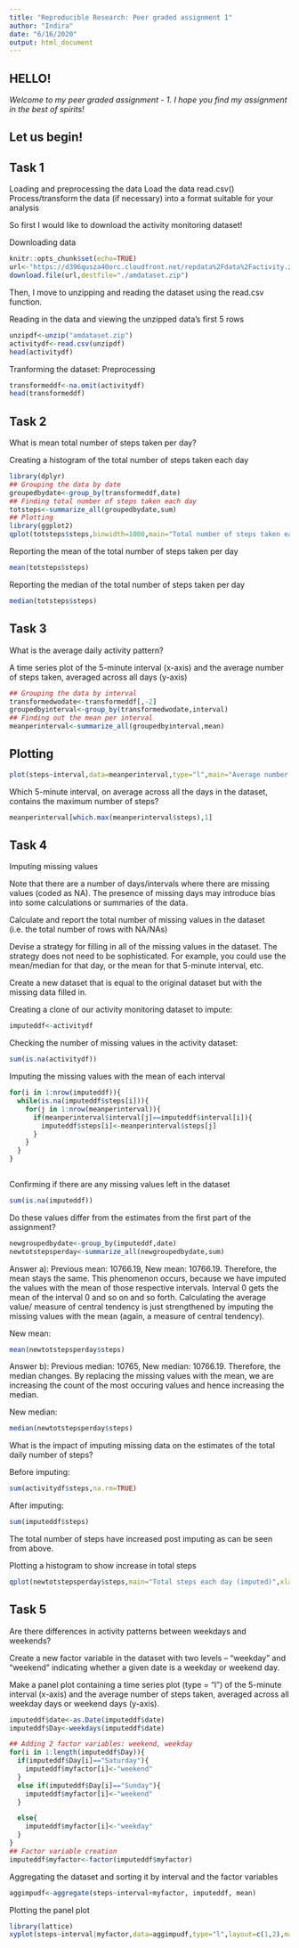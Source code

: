 ---
title: "Reproducible Research: Peer graded assignment 1"
author: "Indira"
date: "6/16/2020"
output: html_document
---

## HELLO!
*Welcome to my peer graded assignment - 1.*
*I hope you find my assignment in the best of spirits!*

## Let us begin! 


## Task 1

Loading and preprocessing the data
Load the data read.csv()
Process/transform the data (if necessary) into a format suitable for your analysis

So first I would like to download the activity monitoring dataset!

Downloading data

```{r}
knitr::opts_chunk$set(echo=TRUE) 
url<-"https://d396qusza40orc.cloudfront.net/repdata%2Fdata%2Factivity.zip"
download.file(url,destfile="./amdataset.zip")

```

Then, I move to unzipping and reading the dataset using the read.csv function.

Reading in the data and viewing the unzipped data's first 5 rows

```{r}
unzipdf<-unzip("amdataset.zip")
activitydf<-read.csv(unzipdf)
head(activitydf)
```

Tranforming the dataset: Preprocessing

```{r}
transformeddf<-na.omit(activitydf)
head(transformeddf)
```

## Task 2

What is mean total number of steps taken per day? 

Creating a histogram of the total number of steps taken each day
```{r}
library(dplyr)
## Grouping the data by date
groupedbydate<-group_by(transformeddf,date)
## Finding total number of steps taken each day
totsteps<-summarize_all(groupedbydate,sum)
## Plotting
library(ggplot2)
qplot(totsteps$steps,binwidth=1000,main="Total number of steps taken each day",xlab="Steps",ylab="Count")+theme_bw()

```

Reporting the mean of the total number of steps taken per day
```{r}
mean(totsteps$steps)

```
Reporting the median of the total number of steps taken per day
```{r}
median(totsteps$steps)
```

## Task 3

What is the average daily activity pattern?


A time series plot of the 5-minute interval (x-axis) and the average number of steps taken, averaged across all days (y-axis)
```{r echo=FALSE}
## Grouping the data by interval
transformedwodate<-transformeddf[,-2]
groupedbyinterval<-group_by(transformedwodate,interval)
## Finding out the mean per interval
meanperinterval<-summarize_all(groupedbyinterval,mean)

```

## Plotting
```{r}
plot(steps~interval,data=meanperinterval,type="l",main="Average number of steps per interval")
```

Which 5-minute interval, on average across all the days in the dataset, contains the maximum number of steps? 
```{r}
meanperinterval[which.max(meanperinterval$steps),1]
```
## Task 4

Imputing missing values

Note that there are a number of days/intervals where there are missing values (coded as NA). The presence of missing days may introduce bias into some calculations or summaries of the data.

Calculate and report the total number of missing values in the dataset (i.e. the total number of rows with NA/NAs)

Devise a strategy for filling in all of the missing values in the dataset. The strategy does not need to be sophisticated. For example, you could use the mean/median for that day, or the mean for that 5-minute interval, etc.

Create a new dataset that is equal to the original dataset but with the missing data filled in.

Creating a clone of our activity monitoring dataset to impute:
```{r}
imputeddf<-activitydf
```

Checking the number of missing values in the activity dataset:
```{r}
sum(is.na(activitydf))
```

Imputing the missing values with the mean of each interval
```{r}
for(i in 1:nrow(imputeddf)){
  while(is.na(imputeddf$steps[i])){
    for(j in 1:nrow(meanperinterval)){
      if(meanperinterval$interval[j]==imputeddf$interval[i]){
        imputeddf$steps[i]<-meanperinterval$steps[j]
      }
    } 
  }
}
 
```

Confirming if there are any missing values left in the dataset
```{r}
sum(is.na(imputeddf))
```

Do these values differ from the estimates from the first part of the assignment? 
```{r}
newgroupedbydate<-group_by(imputeddf,date)
newtotstepsperday<-summarize_all(newgroupedbydate,sum)
```

Answer a): Previous mean: 10766.19, New mean: 10766.19. Therefore, the mean stays the same.
This phenomenon occurs, because we have imputed the values with the mean of those respective intervals. Interval 0 gets the mean of the interval 0 and so on and so forth. Calculating the average value/ measure of central tendency is just strengthened by imputing the missing values with the mean (again, a measure of central tendency). 

New mean:
```{r}
mean(newtotstepsperday$steps)
```


Answer b): Previous median: 10765, New median: 10766.19. Therefore, the median changes. By replacing the missing values with the mean, we are increasing the count of the most occuring values and hence increasing the median.

New median: 
```{r}
median(newtotstepsperday$steps)
```


What is the impact of imputing missing data on the estimates of the total daily number of steps?

Before imputing: 
```{r}
sum(activitydf$steps,na.rm=TRUE)
```

After imputing:
```{r}
sum(imputeddf$steps)
```

The total number of steps have increased post imputing as can be seen from above.

Plotting a histogram to show increase in total steps
```{r}
qplot(newtotstepsperday$steps,main="Total steps each day (imputed)",xlab="Steps",ylab="Count",binwidth=1000)+theme_bw()

```


## Task 5

Are there differences in activity patterns between weekdays and weekends?

Create a new factor variable in the dataset with two levels – “weekday” and “weekend” indicating whether a given date is a weekday or weekend day.

Make a panel plot containing a time series plot (type = "l") of the 5-minute interval (x-axis) and the average number of steps taken, averaged across all weekday days or weekend days (y-axis). 

```{r}
imputeddf$date<-as.Date(imputeddf$date)
imputeddf$Day<-weekdays(imputeddf$date)

## Adding 2 factor variables: weekend, weekday
for(i in 1:length(imputeddf$Day)){
  if(imputeddf$Day[i]=="Saturday"){
    imputeddf$myfactor[i]<-"weekend"
  }
  else if(imputeddf$Day[i]=="Sunday"){
    imputeddf$myfactor[i]<-"weekend"
  }

  else{
    imputeddf$myfactor[i]<-"weekday"
  }
}
## Factor variable creation 
imputeddf$myfactor<-factor(imputeddf$myfactor)

```

Aggregating the dataset and sorting it by interval and the factor variables
```{r}
aggimpudf<-aggregate(steps~interval+myfactor, imputeddf, mean)
```

Plotting the panel plot
```{r}
library(lattice)
xyplot(steps~interval|myfactor,data=aggimpudf,type="l",layout=c(1,2),main="Steps per interval on weekends and weekdays")
```


